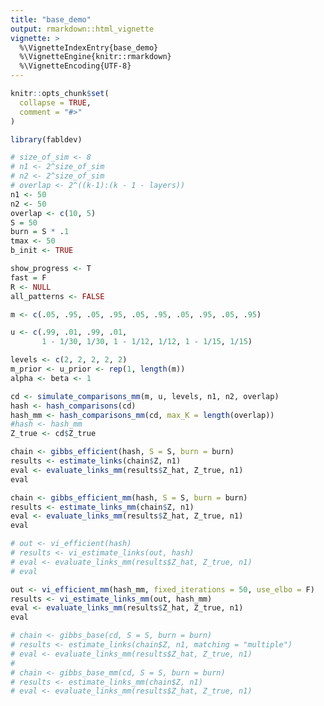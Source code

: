 ```yaml
---
title: "base_demo"
output: rmarkdown::html_vignette
vignette: >
  %\VignetteIndexEntry{base_demo}
  %\VignetteEngine{knitr::rmarkdown}
  %\VignetteEncoding{UTF-8}
---
```


```r
knitr::opts_chunk$set(
  collapse = TRUE,
  comment = "#>"
)
```

```r
library(fabldev)
```


```r
# size_of_sim <- 8
# n1 <- 2^size_of_sim
# n2 <- 2^size_of_sim
# overlap <- 2^((k-1):(k - 1 - layers))
n1 <- 50
n2 <- 50
overlap <- c(10, 5)
S = 50
burn = S * .1
tmax <- 50
b_init <- TRUE

show_progress <- T
fast = F
R <- NULL
all_patterns <- FALSE

m <- c(.05, .95, .05, .95, .05, .95, .05, .95, .05, .95)

u <- c(.99, .01, .99, .01, 
       1 - 1/30, 1/30, 1 - 1/12, 1/12, 1 - 1/15, 1/15)

levels <- c(2, 2, 2, 2, 2)
m_prior <- u_prior <- rep(1, length(m))
alpha <- beta <- 1

cd <- simulate_comparisons_mm(m, u, levels, n1, n2, overlap)
hash <- hash_comparisons(cd)
hash_mm <- hash_comparisons_mm(cd, max_K = length(overlap))
#hash <- hash_mm
Z_true <- cd$Z_true

chain <- gibbs_efficient(hash, S = S, burn = burn)
results <- estimate_links(chain$Z, n1)
eval <- evaluate_links_mm(results$Z_hat, Z_true, n1)
eval

chain <- gibbs_efficient_mm(hash, S = S, burn = burn)
results <- estimate_links_mm(chain$Z, n1)
eval <- evaluate_links_mm(results$Z_hat, Z_true, n1)
eval

# out <- vi_efficient(hash)
# results <- vi_estimate_links(out, hash)
# eval <- evaluate_links_mm(results$Z_hat, Z_true, n1)
# eval

out <- vi_efficient_mm(hash_mm, fixed_iterations = 50, use_elbo = F)
results <- vi_estimate_links_mm(out, hash_mm)
eval <- evaluate_links_mm(results$Z_hat, Z_true, n1)
eval
```

```r
# chain <- gibbs_base(cd, S = S, burn = burn)
# results <- estimate_links(chain$Z, n1, matching = "multiple")
# eval <- evaluate_links_mm(results$Z_hat, Z_true, n1)
# 
# chain <- gibbs_base_mm(cd, S = S, burn = burn)
# results <- estimate_links_mm(chain$Z, n1)
# eval <- evaluate_links_mm(results$Z_hat, Z_true, n1)
```

